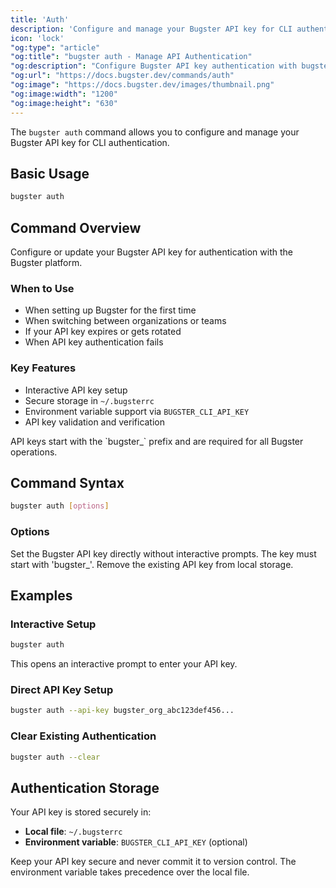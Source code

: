 ```yaml
---
title: 'Auth'
description: 'Configure and manage your Bugster API key for CLI authentication'
icon: 'lock'
"og:type": "article"
"og:title": "bugster auth - Manage API Authentication"
"og:description": "Configure Bugster API key authentication with bugster auth. Secure storage, environment variables, and team credential management."
"og:url": "https://docs.bugster.dev/commands/auth"
"og:image": "https://docs.bugster.dev/images/thumbnail.png"
"og:image:width": "1200"
"og:image:height": "630"
---
```


The `bugster auth` command allows you to configure and manage your Bugster API key for CLI authentication.

## Basic Usage

```bash
bugster auth
```

## Command Overview

Configure or update your Bugster API key for authentication with the Bugster platform.

### When to Use

- When setting up Bugster for the first time
- When switching between organizations or teams
- If your API key expires or gets rotated
- When API key authentication fails

### Key Features

- Interactive API key setup
- Secure storage in `~/.bugsterrc`
- Environment variable support via `BUGSTER_CLI_API_KEY`
- API key validation and verification

<Note>
API keys start with the `bugster_` prefix and are required for all Bugster operations.
</Note>

## Command Syntax

```bash
bugster auth [options]
```

### Options

<ParamField query="--api-key" type="string">
Set the Bugster API key directly without interactive prompts. The key must start with 'bugster_'.
</ParamField>

<ParamField query="--clear" type="boolean">
Remove the existing API key from local storage.
</ParamField>

## Examples

### Interactive Setup

```bash
bugster auth
```

This opens an interactive prompt to enter your API key.

### Direct API Key Setup

```bash
bugster auth --api-key bugster_org_abc123def456...
```

### Clear Existing Authentication

```bash
bugster auth --clear
```

## Authentication Storage

Your API key is stored securely in:
- **Local file**: `~/.bugsterrc`
- **Environment variable**: `BUGSTER_CLI_API_KEY` (optional)

<Warning>
Keep your API key secure and never commit it to version control. The environment variable takes precedence over the local file.
</Warning>

